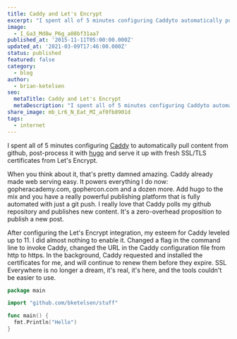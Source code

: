 ```yaml
---
title: Caddy and Let's Encrypt
excerpt: "I spent all of 5 minutes configuring Caddyto automatically pull content from github, post-process it with hugo and serve it up with fresh SSL/TLS certificates from Let's Encrypt."
image:
  - I_Ga3_Md8w_P6g_a08bf31aa7
published_at: '2015-11-11T05:00:00.000Z'
updated_at: '2021-03-09T17:46:00.000Z'
status: published
featured: false
category:
  - blog
author:
  - brian-ketelsen
seo:
  metaTitle: Caddy and Let's Encrypt
  metaDescription: "I spent all of 5 minutes configuring Caddyto automatically pull content from github, post-process it with hugo and serve it up with fresh SSL/TLS certificates from Let's Encrypt."
share_image: mb_Lr6_N_Eat_MI_af0fb8901d
tags:
  - internet
---
```


I spent all of 5 minutes configuring [Caddy](https://caddyserver.com) to automatically pull content from github, post-process it with [hugo](http://gohugo.io) and serve it up with fresh SSL/TLS certificates from Let's Encrypt. <!--more-->

When you think about it, that's pretty damned amazing. Caddy already made web serving easy. It powers everything I do now: gopheracademy.com, gophercon.com and a dozen more. Add hugo to the mix and you have a really powerful publishing platform that is fully automated with just a git push. I really love that Caddy polls my github repository and publishes new content. It's a zero-overhead proposition to publish a new post.

After configuring the Let's Encrypt integration, my esteem for Caddy leveled up to 11. I did almost nothing to enable it. Changed a flag in the command line to invoke Caddy, changed the URL in the Caddy configuration file from http to https. In the background, Caddy requested and installed the certificates for me, and will continue to renew them before they expire. SSL Everywhere is no longer a dream, it's real, it's here, and the tools couldn't be easier to use.

```go
package main

import "github.com/bketelsen/stuff"

func main() {
  fmt.Println("Hello")
}
```

